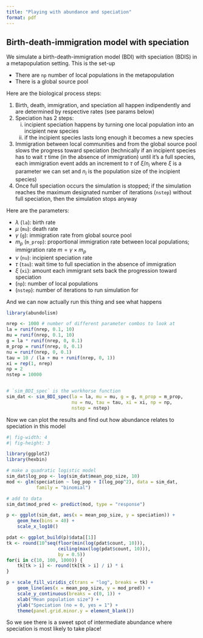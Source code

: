 ```yaml
---
title: "Playing with abundance and speciation"
format: pdf
---
```


## Birth-death-immigration model with speciation

We simulate a birth-death-immigration model (BDI) with speciation (BDIS) in a metapopulation setting. This is the set-up

- There are `np` number of local populations in the metapopulation
- There is a global source pool

Here are the biological process steps:

1. Birth, death, immigration, and speciation all happen indipendently and are determined by respective rates (see params below)
2. Speciation has 2 steps:
    i. incipient speciation happens by turning one local population into an incipient new species
    ii. if the incipient species lasts long enough it becomes a new species
3. Immigration between local communities and from the global source pool slows the progress toward speciation (technically if an incipient species has to wait $\tau$ time (in the absence of immigration) until it's a full species, each immigration event adds an increment to $\tau$ of $\xi / n_i$ where $\xi$ is a parameter we can set and $n_i$ is the population size of the incipient species)
4. Once full speciation occurs the simulation is stopped; if the simulation reaches the maximum designated number of iterations (`nstep`) without full speciation, then the simulation stops anyway

Here are the parameters:

- $\lambda$ (`la`): birth rate
- $\mu$ (`mu`): death rate
- $\gamma$ (`g`): immigration rate from global source pool
- $m_p$ (`m_prop`): proportional immigration rate between local populations; immigration rate $m = \gamma \times m_p$ 
- $\nu$ (`nu`): incipient speciation rate
- $\tau$ (`tau`): wait time to full speciation in the absence of immigration
- $\xi$ (`xi`): amount each immigrant sets back the progression toward speciation
- (`np`): number of local populations
- (`nstep`): number of iterations to run simulation for

And we can now actually run this thing and see what happens

```r
library(abundolism)

nrep <- 1000 # number of different parameter combos to look at
la = runif(nrep, 0.1, 10)
mu = runif(nrep, 0.1, 10)
g = la * runif(nrep, 0, 0.1)
m_prop = runif(nrep, 0, 0.1)
nu = runif(nrep, 0, 0.1)
tau = 10 / (la + mu + runif(nrep, 0, 1))
xi = rep(1, nrep)
np = 2
nstep = 10000


# `sim_BDI_spec` is the workhorse function
sim_dat <- sim_BDI_spec(la = la, mu = mu, g = g, m_prop = m_prop,
                        nu = nu, tau = tau, xi = xi, np = np,
                        nstep = nstep)
```

Now we can plot the results and find out how abundance relates to speciation in this model

```r
#| fig-width: 4
#| fig-height: 3

library(ggplot2)
library(hexbin)

# make a quadratic logistic model
sim_dat$log_pop <- log(sim_dat$mean_pop_size, 10)
mod <- glm(speciation ~ log_pop + I(log_pop^2), data = sim_dat, 
           family = "binomial")

# add to data
sim_dat$mod_pred <- predict(mod, type = "response")

p <- ggplot(sim_dat, aes(x = mean_pop_size, y = speciation)) +
    geom_hex(bins = 40) + 
    scale_x_log10()

pdat <- ggplot_build(p)$data[[1]]
tk <- round(10^seq(floor(min(log(pdat$count, 10))), 
                   ceiling(max(log(pdat$count, 10))), 
                   by = 0.5))
for(i in c(10, 100, 1000)) {
    tk[tk > i] <- round(tk[tk > i] / i) * i
}

p + scale_fill_viridis_c(trans = "log", breaks = tk) +
    geom_line(aes(x = mean_pop_size, y = mod_pred)) +
    scale_y_continuous(breaks = c(0, 1)) + 
    xlab("Mean population size") +
    ylab("Speciation (no = 0, yes = 1") +
    theme(panel.grid.minor.y = element_blank())


```


So we see there is a sweet spot of intermediate abundance where speciation is most likely to take place!
